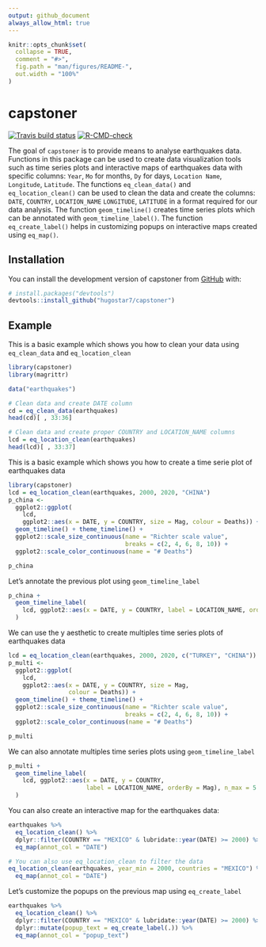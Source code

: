 ```yaml
---
output: github_document
always_allow_html: true
---
```


<!-- README.md is generated from README.Rmd. Please edit that file -->

```r
knitr::opts_chunk$set(
  collapse = TRUE,
  comment = "#>",
  fig.path = "man/figures/README-",
  out.width = "100%"
)
```

# capstoner

<!-- badges: start -->
[![Travis build status](https://travis-ci.com/hugostar7/capstoner.svg?branch=main)](https://travis-ci.com/hugostar7/capstoner)
[![R-CMD-check](https://github.com/hugostar7/capstoner/actions/workflows/R-CMD-check.yaml/badge.svg)](https://github.com/hugostar7/capstoner/actions/workflows/R-CMD-check.yaml)
<!-- badges: end -->

The goal of `capstoner` is to provide means to analyse earthquakes data. 
Functions in this package can be used to create data visualization tools
such as time series plots and interactive maps of earthquakes data with
specific columns: `Year`, `Mo` for months, `Dy` for days, `Location Name`, `Longitude`, `Latitude`.
The functions `eq_clean_data()` and `eq_location_clean()` can be used to 
clean  the data and create the columns: `DATE`, `COUNTRY`, `LOCATION_NAME`
`LONGITUDE`, `LATITUDE` in a format required for our data analysis. The
function `geom_timeline()` creates time series plots which can be 
annotated with `geom_timeline_label()`. The function `eq_create_label()`
helps in customizing popups on interactive maps  created using `eq_map()`.

## Installation

You can install the development version of capstoner from [GitHub](https://github.com/) with:

``` r
# install.packages("devtools")
devtools::install_github("hugostar7/capstoner")
```

## Example

This is a basic example which shows you how to clean your data using
`eq_clean_data` and `eq_location_clean`

```r
library(capstoner)
library(magrittr)

data("earthquakes")

# Clean data and create DATE column
cd = eq_clean_data(earthquakes)
head(cd)[ , 33:36]

# Clean data and create proper COUNTRY and LOCATION_NAME columns
lcd = eq_location_clean(earthquakes)
head(lcd)[ , 33:37]
```

This is a basic example which shows you how to create  a 
time serie plot of earthquakes data

```r
library(capstoner)
lcd = eq_location_clean(earthquakes, 2000, 2020, "CHINA")
p_china <- 
  ggplot2::ggplot(
    lcd, 
    ggplot2::aes(x = DATE, y = COUNTRY, size = Mag, colour = Deaths)) +
  geom_timeline() + theme_timeline() +
  ggplot2::scale_size_continuous(name = "Richter scale value",
                                 breaks = c(2, 4, 6, 8, 10)) +
  ggplot2::scale_color_continuous(name = "# Deaths")

p_china
```

Let's annotate the previous plot using `geom_timeline_label`
```r
p_china + 
  geom_timeline_label(
    lcd, ggplot2::aes(x = DATE, y = COUNTRY, label = LOCATION_NAME, orderBy = Mag), n_max = 5
  )
```

We can use the y aesthetic to create  multiples time series plots of earthquakes data

```r
lcd = eq_location_clean(earthquakes, 2000, 2020, c("TURKEY", "CHINA"))
p_multi <- 
  ggplot2::ggplot(
    lcd, 
    ggplot2::aes(x = DATE, y = COUNTRY, size = Mag,
                 colour = Deaths)) +
  geom_timeline() + theme_timeline() +
  ggplot2::scale_size_continuous(name = "Richter scale value",
                                 breaks = c(2, 4, 6, 8, 10)) +
  ggplot2::scale_color_continuous(name = "# Deaths")

p_multi
```

We can also annotate multiples time series plots using `geom_timeline_label`
```r
p_multi + 
  geom_timeline_label(
    lcd, ggplot2::aes(x = DATE, y = COUNTRY,
                      label = LOCATION_NAME, orderBy = Mag), n_max = 5
  )
```

You can also create an interactive map for the earthquakes data:

```r
earthquakes %>%
  eq_location_clean() %>% 
  dplyr::filter(COUNTRY == "MEXICO" & lubridate::year(DATE) >= 2000) %>% 
  eq_map(annot_col = "DATE")

# You can also use eq_location_clean to filter the data
eq_location_clean(earthquakes, year_min = 2000, countries = "MEXICO") %>%
  eq_map(annot_col = "DATE")
```

Let's  customize the popups on the previous map using
`eq_create_label`

```r
earthquakes %>%
  eq_location_clean() %>% 
  dplyr::filter(COUNTRY == "MEXICO" & lubridate::year(DATE) >= 2000) %>% 
  dplyr::mutate(popup_text = eq_create_label(.)) %>% 
  eq_map(annot_col = "popup_text")
```
